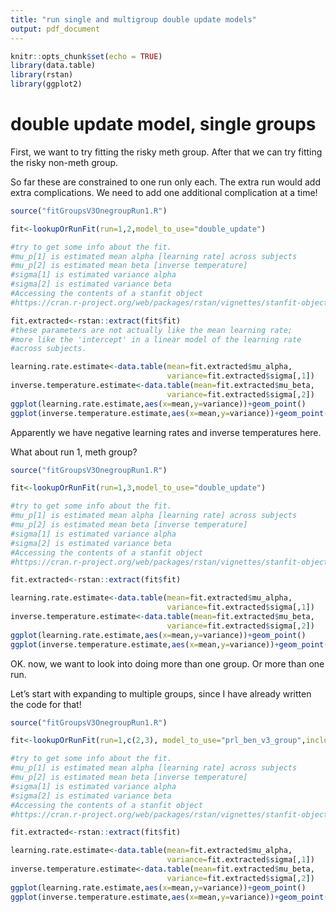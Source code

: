 ```yaml
---
title: "run single and multigroup double update models"
output: pdf_document
---
```


```r
knitr::opts_chunk$set(echo = TRUE)
library(data.table)
library(rstan)
library(ggplot2)
```

# double update model, single groups


First, we want to try fitting the risky meth group. After that we can try fitting the risky non-meth group.

So far these are constrained to one run only each. The extra run would add extra complications. We need to add one additional complication at a time!







```r

source("fitGroupsV3OnegroupRun1.R")

fit<-lookupOrRunFit(run=1,2,model_to_use="double_update")

#try to get some info about the fit.
#mu_p[1] is estimated mean alpha [learning rate] across subjects
#mu_p[2] is estimated mean beta [inverse temperature]
#sigma[1] is estimated variance alpha
#sigma[2] is estimated variance beta
#Accessing the contents of a stanfit object
#https://cran.r-project.org/web/packages/rstan/vignettes/stanfit-objects.html

fit.extracted<-rstan::extract(fit$fit)
#these parameters are not actually like the mean learning rate; 
#more like the 'intercept' in a linear model of the learning rate
#across subjects.

learning.rate.estimate<-data.table(mean=fit.extracted$mu_alpha,
                                   variance=fit.extracted$sigma[,1])
inverse.temperature.estimate<-data.table(mean=fit.extracted$mu_beta,
                                   variance=fit.extracted$sigma[,2])
ggplot(learning.rate.estimate,aes(x=mean,y=variance))+geom_point()
ggplot(inverse.temperature.estimate,aes(x=mean,y=variance))+geom_point()
```

Apparently we have negative learning rates and inverse temperatures here.

What about run 1, meth group?
```r

source("fitGroupsV3OnegroupRun1.R")

fit<-lookupOrRunFit(run=1,3,model_to_use="double_update")

#try to get some info about the fit.
#mu_p[1] is estimated mean alpha [learning rate] across subjects
#mu_p[2] is estimated mean beta [inverse temperature]
#sigma[1] is estimated variance alpha
#sigma[2] is estimated variance beta
#Accessing the contents of a stanfit object
#https://cran.r-project.org/web/packages/rstan/vignettes/stanfit-objects.html

fit.extracted<-rstan::extract(fit$fit)

learning.rate.estimate<-data.table(mean=fit.extracted$mu_alpha,
                                   variance=fit.extracted$sigma[,1])
inverse.temperature.estimate<-data.table(mean=fit.extracted$mu_beta,
                                   variance=fit.extracted$sigma[,2])
ggplot(learning.rate.estimate,aes(x=mean,y=variance))+geom_point()
ggplot(inverse.temperature.estimate,aes(x=mean,y=variance))+geom_point()

```


OK. now, we want to look into doing more than one group. Or more than one run.

Let's start with expanding to multiple groups, since I have already written the code for that!

```r

source("fitGroupsV3OnegroupRun1.R")

fit<-lookupOrRunFit(run=1,c(2,3), model_to_use="prl_ben_v3_group",includeSubjGroup = TRUE)

#try to get some info about the fit.
#mu_p[1] is estimated mean alpha [learning rate] across subjects
#mu_p[2] is estimated mean beta [inverse temperature]
#sigma[1] is estimated variance alpha
#sigma[2] is estimated variance beta
#Accessing the contents of a stanfit object
#https://cran.r-project.org/web/packages/rstan/vignettes/stanfit-objects.html

fit.extracted<-rstan::extract(fit$fit)

learning.rate.estimate<-data.table(mean=fit.extracted$mu_alpha,
                                   variance=fit.extracted$sigma[,1])
inverse.temperature.estimate<-data.table(mean=fit.extracted$mu_beta,
                                   variance=fit.extracted$sigma[,2])
ggplot(learning.rate.estimate,aes(x=mean,y=variance))+geom_point()
ggplot(inverse.temperature.estimate,aes(x=mean,y=variance))+geom_point()

```